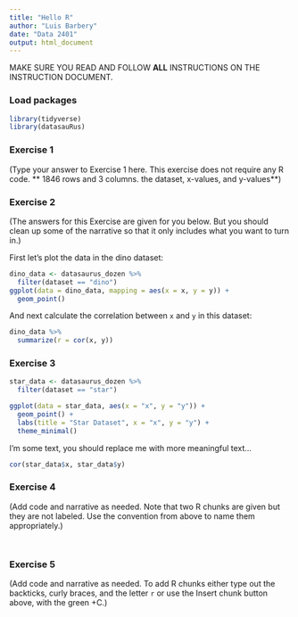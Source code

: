 ```yaml
---
title: "Hello R"
author: "Luis Barbery"
date: "Data 2401"
output: html_document
---
```


MAKE SURE YOU READ AND FOLLOW **ALL** INSTRUCTIONS ON THE INSTRUCTION DOCUMENT. 

### Load packages

```r
library(tidyverse) 
library(datasauRus)
```


### Exercise 1

(Type your answer to Exercise 1 here. This exercise does not require any R code. ** 1846 rows and 3 columns. the dataset, x-values, and y-values**)

### Exercise 2

(The answers for this Exercise are given for you below. But you should clean up some of the narrative so that it only includes what you want to turn in.)

First let's plot the data in the dino dataset:

```r
dino_data <- datasaurus_dozen %>%
  filter(dataset == "dino")
ggplot(data = dino_data, mapping = aes(x = x, y = y)) +
  geom_point()
```

And next calculate the correlation between `x` and `y` in this dataset:

```r
dino_data %>%
  summarize(r = cor(x, y))
```

### Exercise 3





```r
star_data <- datasaurus_dozen %>%
  filter(dataset == "star")

ggplot(data = star_data, aes(x = "x", y = "y")) +
  geom_point() +
  labs(title = "Star Dataset", x = "x", y = "y") +
  theme_minimal()


```

I'm some text, you should replace me with more meaningful text...
 
```r
cor(star_data$x, star_data$y)


```

### Exercise 4

(Add code and narrative as needed. Note that two R chunks are given but they are not labeled. Use the convention from above to name them appropriately.)

```r


```

```r


```

### Exercise 5

(Add code and narrative as needed. To add R chunks either type out the backticks, curly braces, and the letter `r` or use the Insert chunk button above, with the green +C.)
